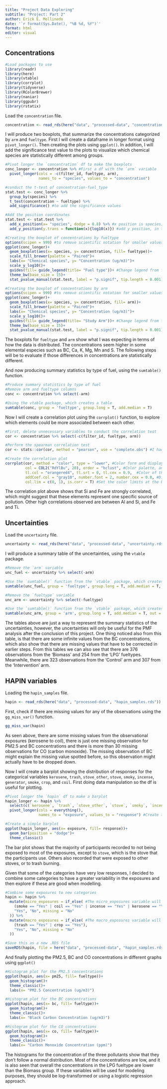 ---
title: "Project Data Exploring"
subtitle: "Project: Part 2"
author: Erick E. Mollinedo
date: '`r format(Sys.Date(), "%B %d, %Y")`'
format: html
editor: visual
---

## Concentrations

```{r}
#Load packages to use
library(readr)
library(here)
library(vtable)
library(corrplot)
library(tidyverse)
library(RColorBrewer)
library(naniar)
library(ggpubr)
library(rstatix)
```

Load the `concentration` file.

```{r}
concentration <- read_rds(here("data", "processed-data", "concentration.rds"))
```

I will produce two boxplots, that summarize the concentrations categorized by `arm` and `fueltype`. First I will create a dataframe in longer format using `pivot_longer()`. Then creating the plots using `ggplot()`. In addition, I will add the significance test value to the plots to visualize which chemical species are statistically different among groups.

```{r}
#Pivot longer the `concentration` df to make the boxplots
conc_longer <- concentration %>% #First a df with the `arm` variable
  pivot_longer(cols = -c(filter_id, fueltype, arm),
               names_to = "species", values_to = "concentration")

#conduct the t-test of concentration-fuel_type
stat.test <- conc_longer %>% 
  group_by(species) %>% 
  t_test(concentration ~ fueltype) %>% 
  add_significance() #to add the significance values

#Add the position coordinates
stat.test <- stat.test %>% 
  add_x_position(x= "species", dodge = 0.8) %>% #x position is species, and the length of significance bar is 0.8
  add_y_position(y.trans = function(x){log10(x)}) #add y position, in this case specify using a function that it is in log10 scale

#Creating the boxplot of concentrations by fueltype
options(scipen = 999) #to remove scientific notation for smaller values (i.e. changes from 1*10-3 to 0.001)
ggplot(conc_longer)+
  geom_boxplot(aes(x= species, y= concentration, fill= fueltype))+
  scale_fill_brewer(palette = "Paired")+
  labs(x= "Chemical species", y= "Concentration (ug/m3)")+
  scale_y_log10()+
  guides(fill= guide_legend(title= "Fuel type"))+ #Change legend from fuel_type to Fuel type
  theme_bw(base_size = 15)+
  stat_pvalue_manual(stat.test, label = "p.signif", tip.length = 0.001) #Add the significance bars, use 'p.signif' to add *** or 'ns'

#Creating the boxplot of concentrations by arm
options(scipen = 999) #to remove scientific notation for smaller values (i.e. changes from 1*10-3 to 0.001)
ggplot(conc_longer)+
  geom_boxplot(aes(x= species, y= concentration, fill= arm))+
  scale_fill_brewer(palette = "Paired")+
  labs(x= "Chemical species", y= "Concentration (ug/m3)")+
  scale_y_log10()+
  guides(fill= guide_legend(title= "Study Arm"))+ #Change legend from fuel_type to Fuel type
  theme_bw(base_size = 15)+
  stat_pvalue_manual(stat.test, label = "p.signif", tip.length = 0.001) #Add the significance bars, use 'p.signif' to add *** or 'ns'
```

The boxplots for `fueltype` and `arm` show what I was expecting in terms of how the data is distributed. The concentrations seem higher in some elemental especies such as BC, Ca, K, Mg, Mn and S. The following steps will be to evaluate if those differences in concentrations are statistically different.

And now producing summary statistics by type of fuel, using the `sumtable()` function.

```{r}
#Produce summary statistics by type of fuel
#Remove arm and fueltype columns
conc <- concentration %>% select(-arm)

#Using the vtable package, which creates a table
sumtable(conc, group = 'fueltype', group.long = T, add.median = T)
```

Now I will create a correlation plot using the `corrplot()` function, to explore which elements could be more associated between each other.

```{r}
#First, delete unnecessary variables to conduct the correlation test
cor <- concentration %>% select(-c(filter_id, fueltype, arm))

#Perform the spearman correlation test
cor <- stats::cor(cor, method = "pearson", use = "complete.obs") #I had to input the `use=` argument since there are missing values in the BC variable. I will correct them later.

#Create the correlation plot
corrplot(cor, method = "color", type = "lower", #Color form and displays at the lower portion
         col = COL2("RdYlBu", 20), order = "hclust", #Color palette, and order or the species
         tl.col = "orangered4", tl.srt = 0, tl.cex = 0.9,  #Color of the axis, position and size
         addCoef.col = "gray10", number.font = 2, number.cex = 0.8, #Display correlation number, set the font and size
         col.lim = c(0, 1), is.corr = T) #Set the color limits at the bar
```

The correlation plot above shows that Si and Fe are strongly correlated, which might suggest that these elements represent one specific source of pollution. Other high correlations observed are between Al and Si, and Fe and Ti.

## Uncertainties

Load the `uncertainty` file.

```{r}
uncertainty <- read_rds(here("data", "processed-data", "uncertainty.rds"))
```

I will produce a summary table of the uncertainties, using the `vtable` package.

```{r}
#Remove the `arm` variable
unc_fuel <- uncertainty %>% select(-arm)

#Use the `sumtable()` function from the `vtable` package, which creates a table
sumtable(unc_fuel, group = 'fueltype', group.long = T, add.median = T, out = 'kable')

#Remove the `fueltype` variable
unc_arm <- uncertainty %>% select(-fueltype)

#Use the `sumtable()` function from the `vtable` package, which creates a table
sumtable(unc_arm, group = 'arm', group.long = T, add.median = T, out = 'kable')

```

The tables above are just a way to represent the summary statistics of the uncertainties, however, the uncertainties will only be useful for the PMF analysis after the conclusion of this project. One thing noticed also from this table, is that there are some infinite values from the BC concentrations, which also show that there are missing values that have to be corrected in earlier steps. From this tables we can also see that there are 376 observations from the 'Biomass' and 254 from the 'LPG' fueltypes. Meanwhile, there are 323 observations from the 'Control' arm and 307 from the 'Intervention' arm.

## HAPIN variables

Loading the `hapin_samples` file.

```{r}
hapin <- read_rds(here("data", "processed-data", "hapin_samples.rds"))
```

First, check if there are missing values for any of the observations using the `gg_miss_var()` function.

```{r}
gg_miss_var(hapin)
```

As seen above, there are some missing values from the observational exposures (kerosene to coil), there is just one missing observation for PM2.5 and BC concentrations and there is more than 30 missing observations for CO (carbon monoxide). The missing observation of BC might explain the missing value spotted before, so this observation might actually have to be dropped down.

Now I will create a barplot showing the distribution of responses for the categorical variables `kerosene`, `trash`, `stove_other`, `stove`, `smoky`, `incense`, `generator`, `smoke`, `crop`, and `coil`. First doing data manipulation so the df is useful for plotting.

```{r}
#Pivot longer the `hapin` df to make a barplot
hapin_longer <- hapin %>%
  select(c(`kerosene`, `trash`, `stove_other`, `stove`, `smoky`, `incense`, `generator`, `smoke`, `crop`, `coil`)) %>% #Here selecting only the necessary variables
  pivot_longer(cols = everything(),
               names_to = "exposure", values_to = "response") #Create the longer df

#Create a simple barplot
ggplot(hapin_longer, aes(x= exposure, fill= response))+
  geom_bar(position = "dodge")+
  theme_classic()
```

The bar plot shows that the majority of participants recorded to not being exposed to most of the exposures, except to `stove`, which is the stove that the participants use. Others also recorded that were exposed to other stoves, or to trash burning.

Given that some of the categories have very low responses, I decided to combine some categories to have a greater variability in the exposures and then explore if these are good when modelling.

```{r}
#Combine some exposures to new categories
hapin <- hapin %>%
  mutate(micro_exposures = if_else( #The micro_exposures variable will include 'smoke', 'coil', 'incense' and 'kerosene'
    (smoke == "Yes" | coil == "Yes" | incense == "Yes" | kerosene == "Yes"),
    "Yes", "No", missing = "No"
  )) %>%
  mutate(macro_exposures = if_else( #The macro_exposures variable will include 'trash' and 'crop'
    (trash == "Yes" | crop == "Yes"),
    "Yes", "No", missing = "No"
  ))

#Save this as a new .RDS file
saveRDS(hapin, file = here("data", "processed-data", "hapin_samples.rds"))
```

And finally plotting the PM2.5, BC and CO concentrations in different graphs using `ggplot()`

```{r}
#Histogram plot for the PM2.5 concentrations
ggplot(hapin, aes(x= pm25, fill= fueltype))+
  geom_histogram()+
  theme_classic()+
  labs(x= "PM2.5 Concentration (ug/m3)")

#Histogram plot for the BC concentrations
ggplot(hapin, aes(x= bc, fill= fueltype))+
  geom_histogram()+
  theme_classic()+
  labs(x= "Black Carbon Concentration (ug/m3)")

#Histogram plot for the CO concentrations
ggplot(hapin, aes(x= co, fill= fueltype))+
  geom_histogram()+
  theme_classic()+
  labs(x= "Carbon Monoxide Concentration (ppm)")
```

The histograms for the concentration of the three pollutants show that they don't follow a normal distribution. Most of the concentrations are low, and it is also seen that overall the concentrations in the LPG fueltype are lower than the Biomass group. If these variables will be used for modeling purposes, they should be log-transformed or using a logistic regression approach.
